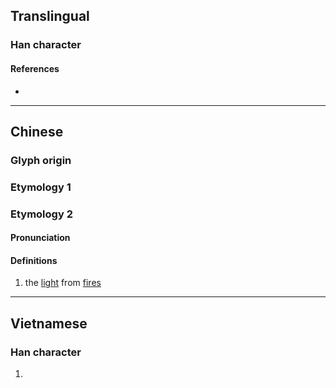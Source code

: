 {{character info}}
==Translingual==

===Han character===
{{Han char|rn=86|rad=火|as=05|sn=9|four=|canj=FYR|ids=⿰火占}}

====References====
* {{Han ref|kx=0669.040|dkj=18963|dj=1078.090|hdz=32195.060|uh=70B6|ud=28854}}

----

==Chinese==
{{zh-forms}}

===Glyph origin===
{{Han etym}}

===Etymology 1===
{{zh-see|閃|a}}

===Etymology 2===
====Pronunciation====
{{zh-pron
|m=shǎn
|c=sim2
|mc=y
|oc=y
|cat=n
}}

====Definitions====
{{zh-hanzi}}

# the [[light]] from [[fire]]s

----

==Vietnamese==

===Han character===
{{vi-readings|rs=火05| hanviet = trèm}}

# {{rfdef|vi|sort=火05}}